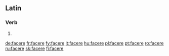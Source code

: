 ==Latin==
===Verb===
{{la-verb-form|facere}}

# {{conjugation of|facio|faciō|pres|act|inf|lang=la}}

[[de:facere]]
[[fr:facere]]
[[fy:facere]]
[[it:facere]]
[[hu:facere]]
[[pl:facere]]
[[pt:facere]]
[[ro:facere]]
[[ru:facere]]
[[sk:facere]]
[[fi:facere]]